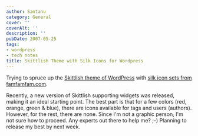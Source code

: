 ```yaml
---
author: Santanu
category: General
cover: ''
coverAlt: ''
description: ''
pubDate: 2007-05-25
tags:
- wordpress
- tech notes
title: Skittlish Theme with Silk Icons for Wordpress
---
```


Trying to spruce up the [Skittlish theme of WordPress](http://journal.barleyhut.com/the-skittlish-theme-for-wordpress/) with [silk icon sets from famfamfam.com](http://www.famfamfam.com/archive/silk-icons-thats-your-lot/).

Recently, a new version of Skittlish supporting widgets was released, making it an ideal starting point. The best part is that for a few colors (red, orange, green & blue), there are icons available for tags and users (authors). However, for the rest, there are none. Since I'm not a graphic person, I'm not sure how to proceed. Any experts out there to help me? ;-) Planning to release my best by next week.